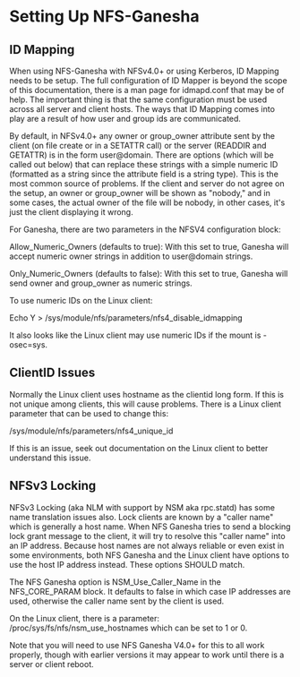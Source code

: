 = Setting Up NFS-Ganesha =

== ID Mapping ==

When using NFS-Ganesha with NFSv4.0+ or using Kerberos, ID Mapping needs to be setup. The full configuration of ID Mapper is beyond the scope of this documentation, there is a man page for idmapd.conf that may be of help. The important thing is that the same configuration must be used across all server and client hosts. The ways that ID Mapping comes into play are a result of how user and group ids are communicated.

By default, in NFSv4.0+ any owner or group_owner attribute sent by the client (on file create or in a SETATTR call) or the server (READDIR and GETATTR) is in the form user@domain. There are options (which will be called out below) that can replace these strings with a simple numeric ID (formatted as a string since the attribute field is a string type). This is the most common source of problems. If the client and server do not agree on the setup, an owner or group_owner will be shown as "nobody," and in some cases, the actual owner of the file will be nobody, in other cases, it's just the client displaying it wrong.

For Ganesha, there are two parameters in the NFSV4 configuration block:

Allow_Numeric_Owners (defaults to true): With this set to true, Ganesha will accept numeric owner strings in addition to user@domain strings.

Only_Numeric_Owners (defaults to false): With this set to true, Ganesha will send owner and group_owner as numeric strings.

To use numeric IDs on the Linux client:

Echo Y > /sys/module/nfs/parameters/nfs4_disable_idmapping

It also looks like the Linux client may use numeric IDs if the mount is -osec=sys.

== ClientID Issues ==

Normally the Linux client uses hostname as the clientid long form. If this is not unique among clients, this will cause problems. There is a Linux client parameter that can be used to change this:

/sys/module/nfs/parameters/nfs4_unique_id

If this is an issue, seek out documentation on the Linux client to better understand this issue.

== NFSv3 Locking ==

NFSv3 Locking (aka NLM with support by NSM aka rpc.statd) has some name translation issues also. Lock clients are known by a "caller name" which is generally a host name. When NFS Ganesha tries to send a blocking lock grant message to the client, it will try to resolve this "caller name" into an IP address. Because host names are not always reliable or even exist in some environments, both NFS Ganesha and the Linux client have options to use the host IP address instead. These options SHOULD match.

The NFS Ganesha option is NSM_Use_Caller_Name in the NFS_CORE_PARAM block. It defaults to false in which case IP addresses are used, otherwise the caller name sent by the client is used.

On the Linux client, there is a parameter: /proc/sys/fs/nfs/nsm_use_hostnames which can be set to 1 or 0.

Note that you will need to use NFS Ganesha V4.0+ for this to all work properly, though with earlier versions it may appear to work until there is a server or client reboot.